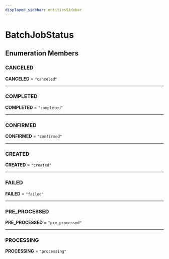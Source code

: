```yaml
---
displayed_sidebar: entitiesSidebar
---
```



# BatchJobStatus

## Enumeration Members

### CANCELED

 **CANCELED** = ``"canceled"``

___

### COMPLETED

 **COMPLETED** = ``"completed"``

___

### CONFIRMED

 **CONFIRMED** = ``"confirmed"``

___

### CREATED

 **CREATED** = ``"created"``

___

### FAILED

 **FAILED** = ``"failed"``

___

### PRE\_PROCESSED

 **PRE\_PROCESSED** = ``"pre_processed"``

___

### PROCESSING

 **PROCESSING** = ``"processing"``
